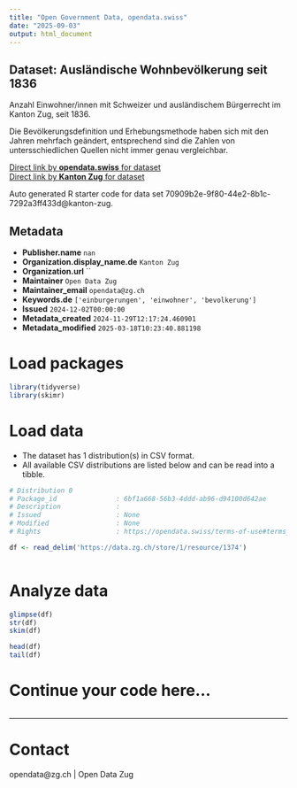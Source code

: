 ```yaml
---
title: "Open Government Data, opendata.swiss"
date: "2025-09-03"
output: html_document
---
```


## Dataset: Ausländische Wohnbevölkerung seit 1836

Anzahl Einwohner/innen mit Schweizer und ausländischem Bürgerrecht im Kanton Zug, seit 1836.

Die Bevölkerungsdefinition und Erhebungsmethode haben sich mit den Jahren mehrfach geändert, entsprechend sind die Zahlen von untersschiedlichen Quellen nicht immer genau vergleichbar.

[Direct link by **opendata.swiss** for dataset](https://opendata.swiss/de/dataset/auslandische-wohnbevolkerung-seit-1836)<br>
[Direct link by **Kanton Zug** for dataset](https://www.zg.ch/behoerden/gesundheitsdirektion/statistikfachstelle/themen/01bevoelkerungszahlen/bevoelkerungsstand)

Auto generated R starter code for data set 70909b2e-9f80-44e2-8b1c-7292a3ff433d@kanton-zug.

## Metadata

- **Publisher.name** `nan`
- **Organization.display_name.de** `Kanton Zug`
- **Organization.url** ``
- **Maintainer** `Open Data Zug`
- **Maintainer_email** `opendata@zg.ch`
- **Keywords.de** `['einburgerungen', 'einwohner', 'bevolkerung']`
- **Issued** `2024-12-02T00:00:00`
- **Metadata_created** `2024-11-29T12:17:24.460901`
- **Metadata_modified** `2025-03-18T10:23:40.881198`


# Load packages

```r

library(tidyverse)
library(skimr)

```

# Load data

-   The dataset has 1 distribution(s) in CSV format.
-   All available CSV distributions are listed below and can be read into a tibble.

```r

# Distribution 0
# Package_id               : 6bf1a668-56b3-4ddd-ab96-d94100d642ae
# Description              : 
# Issued                   : None
# Modified                 : None
# Rights                   : https://opendata.swiss/terms-of-use#terms_by

df <- read_delim('https://data.zg.ch/store/1/resource/1374')



```

# Analyze data

```r

glimpse(df)
str(df)
skim(df)

head(df)
tail(df)

```

# Continue your code here...

```r

```

------------------------------------------------------------------------

# Contact

opendata@zg.ch | Open Data Zug
